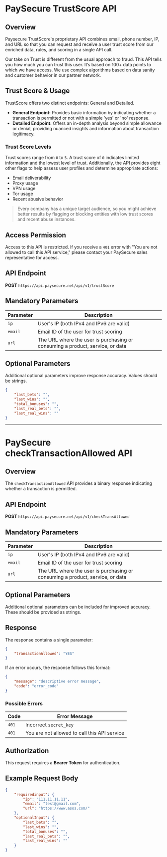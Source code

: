
# PaySecure TrustScore API

## Overview

Paysecure TrustScore's proprietary API combines email, phone number, IP, and URL so that you can request and receive a user trust score from our enriched data, rules, and scoring in a single API call.

Our take on Trust is different from the usual approach to fraud. This API tells you how much you can trust this user. It’s based on 100+ data points to which we have access. We use complex algorithms based on data sanity and customer behavior in our partner network.

## Trust Score & Usage

TrustScore offers two distinct endpoints: General and Detailed.

- **General Endpoint:** Provides basic information by indicating whether a transaction is permitted or not with a simple 'yes' or 'no' response.
- **Detailed Endpoint:** Offers an in-depth analysis beyond simple allowance or denial, providing nuanced insights and information about transaction legitimacy.

### Trust Score Levels

Trust scores range from `0` to `5`. A trust score of `0` indicates limited information and the lowest level of trust. Additionally, the API provides eight other flags to help assess user profiles and determine appropriate actions:

- Email deliverability
- Proxy usage
- VPN usage
- Tor usage
- Recent abusive behavior

> Every company has a unique target audience, so you might achieve better results by flagging or blocking entities with low trust scores and recent abuse instances. 

## Access Permission

Access to this API is restricted. If you receive a `401` error with "You are not allowed to call this API service," please contact your PaySecure sales representative for access.

## API Endpoint

**POST** `https://api.paysecure.net/api/v1/trustScore`

## Mandatory Parameters

| Parameter | Description |
|-----------|-------------|
| `ip` | User's IP (both IPv4 and IPv6 are valid) |
| `email` | Email ID of the user for trust scoring |
| `url` | The URL where the user is purchasing or consuming a product, service, or data |

## Optional Parameters

Additional optional parameters improve response accuracy. Values should be strings.

```json
{
    "last_bets": "",
    "last_wins": "",
    "total_bonuses": "",
    "last_real_bets": "",
    "last_real_wins": ""
}
```

---

# PaySecure checkTransactionAllowed API

## Overview

The `checkTransactionAllowed` API provides a binary response indicating whether a transaction is permitted.

## API Endpoint

**POST** `https://api.paysecure.net/api/v1/checkTransAllowed`

## Mandatory Parameters

| Parameter | Description |
|-----------|-------------|
| `ip` | User's IP (both IPv4 and IPv6 are valid) |
| `email` | Email ID of the user for trust scoring |
| `url` | The URL where the user is purchasing or consuming a product, service, or data |

## Optional Parameters

Additional optional parameters can be included for improved accuracy. These should be provided as strings.

## Response

The response contains a single parameter:

```json
{
    "transactionAllowed": "YES"
}
```

If an error occurs, the response follows this format:

```json
{
    "message": "descriptive error message",
    "code": "error_code"
}
```

### Possible Errors

| Code | Error Message |
|------|--------------|
| `401` | Incorrect `secret_key` |
| `401` | You are not allowed to call this API service |

## Authorization

This request requires a **Bearer Token** for authentication.

## Example Request Body

```json
{
    "requiredinput": {
        "ip": "111.11.11.11",
        "email": "test@gmail.com",
        "url": "https://www.asos.com/"
    },
    "optionalInput": {
        "last_bets": "",
        "last_wins": "",
        "total_bonuses": "",
        "last_real_bets": "",
        "last_real_wins": ""
    }
}
```
```
